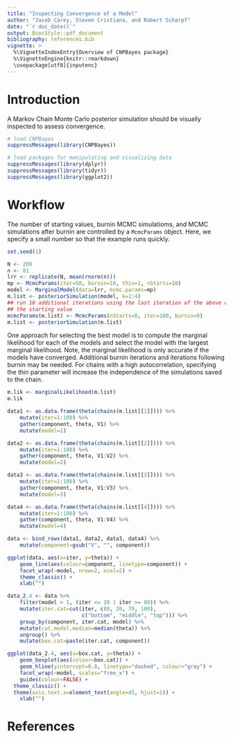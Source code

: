 ```yaml
---
title: "Inspecting Convergence of a Model"
author: "Jacob Carey, Steven Cristiano, and Robert Scharpf"
date: "`r doc_date()`"
output: BiocStyle::pdf_document
bibliography: references.bib
vignette: >
  %\VignetteIndexEntry{Overview of CNPBayes package}
  %\VignetteEngine{knitr::rmarkdown}
  \usepackage[utf8]{inputenc} 
---
```


# Introduction

A Markov Chain Monte Carlo posterior simulation should be visually inspected to assess convergence.

```r
# load CNPBayes
suppressMessages(library(CNPBayes))

# load packages for manipulating and visualizing data
suppressMessages(library(dplyr))
suppressMessages(library(tidyr))
suppressMessages(library(ggplot2))
```

# Workflow

The number of starting values, burnin MCMC simulatioms, and MCMC simulations
after burnin are controlled by a `McmcParams` object. Here, we specify a small
number so that the example runs quickly.

```r
set.seed(1)

N <- 200
n <- 81
lrr <- replicate(N, mean(rnorm(n)))
mp <- McmcParams(iter=50, burnin=10, thin=1, nStarts=10)
model <- MarginalModel(data=lrr, mcmc.params=mp)
m.list <- posteriorSimulation(model, k=1:4)
## run 10 additional iterations using the last iteration of the above chain as
## the starting value
mcmcParams(m.list) <- McmcParams(nStarts=0, iter=100, burnin=0)
m.list <- posteriorSimulation(m.list)
```

One approach for selecting the best model is to compute the marginal likelihood
for each of the models and select the model with the largest marginal
likelihood. Note, the marginal likelihood is only accurate if the models have
converged. Additional burnin iterations and iterations following burnin may be
needed. For chains with a high autocorrelation, specifying the thin parameter
will increase the independence of the simulations saved to the chain.

```r
m.lik <- marginalLikelihood(m.list)
m.lik
```

```r
data1 <- as.data.frame(theta(chains(m.list[[1]]))) %>%
    mutate(iter=1:100) %>%
    gather(component, theta, V1) %>%
    mutate(model=1)

data2 <- as.data.frame(theta(chains(m.list[[2]]))) %>%
    mutate(iter=1:100) %>%
    gather(component, theta, V1:V2) %>%
    mutate(model=2)

data3 <- as.data.frame(theta(chains(m.list[[3]]))) %>%
    mutate(iter=1:100) %>%
    gather(component, theta, V1:V3) %>%
    mutate(model=3)

data4 <- as.data.frame(theta(chains(m.list[[4]]))) %>%
    mutate(iter=1:100) %>%
    gather(component, theta, V1:V4) %>%
    mutate(model=4)

data <- bind_rows(data1, data2, data3, data4) %>%
    mutate(component=gsub("V", "", component))

ggplot(data, aes(x=iter, y=theta)) +
    geom_line(aes(colour=component, linetype=component)) +
    facet_wrap(~model, nrow=2, ncol=2) +
    theme_classic() +
    xlab("")
```

```r
data_2.4 <- data %>%
    filter(model > 1, (iter <= 20 | iter >= 80)) %>%
    mutate(iter.cat=cut(iter, c(0, 20, 79, 100),
                        c("bottom", "middle", "top"))) %>%
    group_by(component, iter.cat, model) %>%
    mutate(cat.model.median=median(theta)) %>%
    ungroup() %>%
    mutate(box.cat=paste(iter.cat, component))

ggplot(data_2.4, aes(x=box.cat, y=theta)) +
    geom_boxplot(aes(colour=box.cat)) +
    geom_hline(yintercept=0.0, linetype="dashed", colour="gray") +
    facet_wrap(~model, scales="free_x") +
    guides(colour=FALSE) +
  theme_classic() +
  theme(axis.text.x=element_text(angle=45, hjust=1)) +
    xlab("")
```

# References
